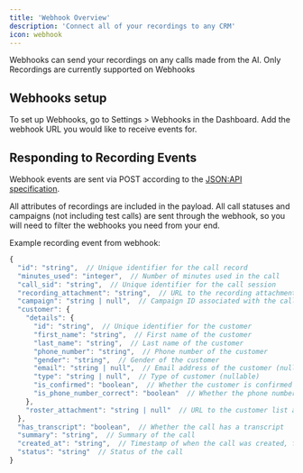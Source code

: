 ```yaml
---
title: 'Webhook Overview'
description: 'Connect all of your recordings to any CRM'
icon: webhook
---
```


Webhooks can send your recordings on any calls made from the AI. Only Recordings are currently supported on Webhooks

## Webhooks setup

To set up Webhooks, go to Settings > Webhooks in the Dashboard.
Add the webhook URL you would like to receive events for.

## Responding to Recording Events

Webhook events are sent via POST according to the [JSON:API specification](https://jsonapi.org/format/).

All attributes of recordings are included in the payload. All call statuses and campaigns (not including test calls) are sent through the webhook, so you will need to filter the webhooks you need from your end.

Example recording event from webhook:

```javascript
{
  "id": "string",  // Unique identifier for the call record
  "minutes_used": "integer",  // Number of minutes used in the call
  "call_sid": "string",  // Unique identifier for the call session
  "recording_attachment": "string",  // URL to the recording attachment
  "campaign": "string | null",  // Campaign ID associated with the call (nullable)
  "customer": {
    "details": {
      "id": "string",  // Unique identifier for the customer
      "first_name": "string",  // First name of the customer
      "last_name": "string",  // Last name of the customer
      "phone_number": "string",  // Phone number of the customer
      "gender": "string",  // Gender of the customer
      "email": "string | null",  // Email address of the customer (nullable)
      "type": "string | null",  // Type of customer (nullable)
      "is_confirmed": "boolean",  // Whether the customer is confirmed
      "is_phone_number_correct": "boolean"  // Whether the phone number is correct
    },
    "roster_attachment": "string | null"  // URL to the customer list attachment (nullable)
  },
  "has_transcript": "boolean",  // Whether the call has a transcript
  "summary": "string",  // Summary of the call
  "created_at": "string",  // Timestamp of when the call was created, formatted as date-time
  "status": "string"  // Status of the call
}
```